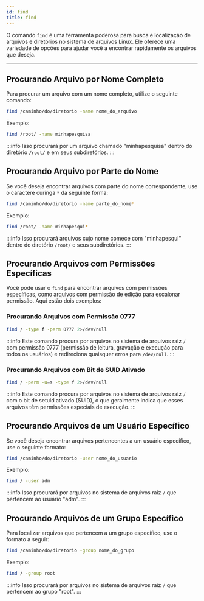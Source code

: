 ```yaml
---
id: find
title: find
---
```


O comando `find` é uma ferramenta poderosa para busca e localização de arquivos
e diretórios no sistema de arquivos Linux. Ele oferece uma variedade de opções
para ajudar você a encontrar rapidamente os arquivos que deseja.

---

## Procurando Arquivo por Nome Completo

Para procurar um arquivo com um nome completo, utilize o seguinte comando:

```bash
find /caminho/do/diretorio -name nome_do_arquivo
```

Exemplo:

```bash
find /root/ -name minhapesquisa
```

:::info
Isso procurará por um arquivo chamado "minhapesquisa" dentro do diretório
`/root/` e em seus subdiretórios.
:::

## Procurando Arquivo por Parte do Nome

Se você deseja encontrar arquivos com parte do nome correspondente, use o
caractere curinga `*` da seguinte forma:

```bash
find /caminho/do/diretorio -name parte_do_nome*
```

Exemplo:

```bash
find /root/ -name minhapesqui*
```

:::info
Isso procurará arquivos cujo nome comece com "minhapesqui" dentro do diretório
`/root/` e seus subdiretórios.
:::

## Procurando Arquivos com Permissões Específicas

Você pode usar o `find` para encontrar arquivos com permissões específicas, como
arquivos com permissão de edição para escalonar permissão. Aqui estão dois
exemplos:

### Procurando Arquivos com Permissão 0777

```bash
find / -type f -perm 0777 2>/dev/null
```

:::info
Este comando procura por arquivos no sistema de arquivos raiz `/` com permissão
0777 (permissão de leitura, gravação e execução para todos os usuários) e
redireciona quaisquer erros para `/dev/null`.
:::

### Procurando Arquivos com Bit de SUID Ativado

```bash
find / -perm -u=s -type f 2>/dev/null
```

:::info
Este comando procura por arquivos no sistema de arquivos raiz `/` com o bit de
setuid ativado (SUID), o que geralmente indica que esses arquivos têm permissões
especiais de execução.
:::

## Procurando Arquivos de um Usuário Específico

Se você deseja encontrar arquivos pertencentes a um usuário específico, use o
seguinte formato:

```bash
find /caminho/do/diretorio -user nome_do_usuario
```

Exemplo:

```bash
find / -user adm
```

:::info
Isso procurará por arquivos no sistema de arquivos raiz `/` que pertencem ao
usuário "adm".
:::

## Procurando Arquivos de um Grupo Específico

Para localizar arquivos que pertencem a um grupo específico, use o formato a
seguir:

```bash
find /caminho/do/diretorio -group nome_do_grupo
```

Exemplo:

```bash
find / -group root
```

:::info
Isso procurará por arquivos no sistema de arquivos raiz `/` que pertencem ao
grupo "root".
:::
